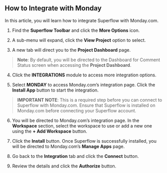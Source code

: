 ## How to Integrate with Monday

In this article, you will learn how to integrate Superflow with Monday.com.

1. Find the **Superflow Toolbar** and click the **More Options** icon.



2. A sub-menu will expand, click the **View Project** option to select.

3. A new tab will direct you to the **Project Dashboard** page.

> **Note**: By default, you will be directed to the Dashboard for Comment Status screen when accessing the **Project Dashboard**.

4. Click the **INTEGRATIONS** module to access more integration options.



5. Select **MONDAY** to access Monday.com’s integration page. Click the **Install App** button to start the integration.

> **IMPORTANT NOTE**: This is a required step before you can connect to Superflow with Monday.com. Ensure that Superflow is installed on Monday.com before connecting your Superflow account.

6. You will be directed to Monday.com’s integration page. In the **Workspace** section, select the workspace to use or add a new one using the **+ Add Workspace** button.



7. Click the **Install** button. Once Superflow is successfully installed, you will be directed to Monday.com’s **Manage Apps** page.

8. Go back to the **Integration** tab and click the **Connect** button.



9. Review the details and click the **Authorize** button.






